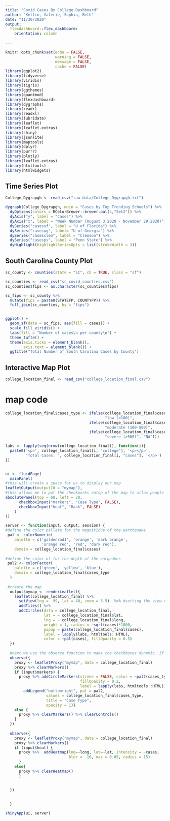 ```yaml
---
title: "Covid Cases By College Dashboard"
author: "Kellin, Valerie, Sophia, Beth"
date: "11/30/2020"
output: 
  flexdashboard::flex_dashboard:
    orientation: column
  
---
```


```r

knitr::opts_chunk$set(echo = FALSE,
                      warning = FALSE,
                      message = FALSE,
                      cache = FALSE)
library(ggplot2)
library(tidyverse)
library(viridis)
library(tigris)
library(ggthemes)
library(quantmod)
library(flexdashboard)
library(dygraphs)
library(readr)
library(readxl)
library(lubridate)
library(leaflet)
library(leaflet.extras)
library(shiny)
library(jsonlite)
library(maptools)
library(dplyr)
library(purrr)
library(plotly)
library(leaflet.extras)
library(htmltools)
library(htmlwidgets)

```



## Time Series Plot
```r
College_Dygrapgh <- read_csv("raw data/College_Dygrapgh.txt")

dygraph(College_Dygrapgh, main = "Cases by Top Trending Schools") %>%
  dyOptions(colors = RColorBrewer::brewer.pal(4,"Set2")) %>% 
  dyAxis("y", label = "Cases") %>% 
  dyAxis("x", label = "Week Number (August 3,2020 - November 29,2020)") %>% 
  dySeries("casesuf", label = "U of Florida") %>% 
  dySeries("casesug", label= "U of Georgia") %>% 
  dySeries("casesclem", label = "Clemson") %>% 
  dySeries("casesps", label = "Penn State") %>% 
  dyHighlight(highlightSeriesOpts = list(strokeWidth = 3))
```



## South Carolina County Plot

```r
sc_county <- counties(state = "SC", cb = TRUE, class = "sf")

sc_counties <- read_csv("sc_covid_counties.csv")
sc_counties$fips <- as.character(sc_counties$fips)

sc_fips <- sc_county %>% 
  mutate(fips = paste0(STATEFP, COUNTYFP)) %>% 
  full_join(sc_counties, by = "fips") 


ggplot() + 
  geom_sf(data = sc_fips, aes(fill = cases)) +
  scale_fill_viridis() +
  labs(fill = "Number of cases\n per county\n") +
  theme_tufte() +
  theme(axis.ticks = element_blank(),
        axis.text = element_blank()) +
  ggtitle("Total Number of South Carolina Cases by County")

```





## Interactive Map Plot
```r

college_location_final <- read_csv("college_location_final.csv")

```
# map code

```r

college_location_final$cases_type <- ifelse(college_location_final$cases <= 100,
                                            "low (<100)", 
                                     ifelse(college_location_final$cases <= 500, 
                                            "moderate (100-500)",
                                     ifelse(college_location_final$cases > 500,
                                            "severe (>500)", "NA")))

labs <- lapply(seq(nrow(college_location_final)), function(i){
  paste0('<p>', college_location_final[i, "college"], '<p></p>', 
         "Total Cases: ", college_location_final[i, "cases"], '</p>')
})


ui <- fluidPage(
  mainPanel( 
#this will create a space for us to display our map
leafletOutput(outputId = "mymap"), 
#this allows me to put the checkmarks ontop of the map to allow people to view earthquake depth or overlay a heatmap
absolutePanel(top = 60, left = 20, 
      checkboxInput("markers", "Case Type", FALSE),
      checkboxInput("heat", "Rank", FALSE)
    )
))

server <- function(input, output, session) {
#define the color pallate for the magnitidue of the earthquake
 pal <- colorNumeric(
    palette = c('goldenrod1', 'orange', 'dark orange', 
                'orange red', 'red', 'dark red'),
    domain = college_location_final$cases)
  
#define the color of for the depth of the earquakes
 pal2 <- colorFactor(
    palette = c('green', 'yellow', 'blue'),
    domain = college_location_final$cases_type
  )
 
 #create the map
  output$mymap <- renderLeaflet({
    leaflet(college_location_final) %>% 
      setView(lng = -99, lat = 40, zoom = 3.5)  %>% #setting the view over ~ center of North America
      addTiles() %>% 
      addCircles(data = college_location_final, 
                 lat = ~ college_location_final$lat,
                 lng = ~ college_location_final$long, 
                 weight = 1, radius = ~sqrt(cases)*1000,
                 popup = paste(college_location_final$cases), 
                 label = lapply(labs, htmltools::HTML),
                 color = ~pal(cases), fillOpacity = 0.5)
  })
  
  #next we use the observe function to make the checkboxes dynamic. If you leave this part out you will see that the checkboxes, when clicked on the first time, display our filters...But if you then uncheck them they stay on. So we need to tell the server to update the map when the checkboxes are unchecked.
  observe({
    proxy <- leafletProxy("mymap", data = college_location_final)
    proxy %>% clearMarkers()
    if (input$markers) {
      proxy %>% addCircleMarkers(stroke = FALSE, color = ~pal2(cases_type),
                                 fillOpacity = 0.2, 
                                 label = lapply(labs, htmltools::HTML)) %>%
        addLegend("bottomright", pal = pal2, 
                  values = college_location_final$cases_type,
                  title = "Case Type",
                  opacity = 1)}
    else {
      proxy %>% clearMarkers() %>% clearControls()
    }
  })
  
  observe({
    proxy <- leafletProxy("mymap", data = college_location_final)
    proxy %>% clearMarkers()
    if (input$heat) {
      proxy %>%  addHeatmap(lng=~long, lat=~lat, intensity = ~cases,
                            blur =  10, max = 0.05, radius = 15) 
      }
    else{
      proxy %>% clearHeatmap()
      }
    
    
  })
  

  }

shinyApp(ui, server)


```




